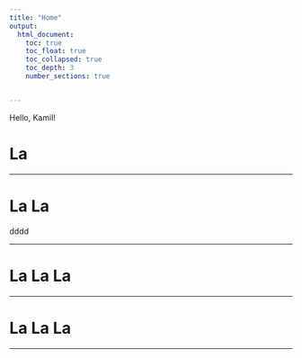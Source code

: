 ```yaml
---
title: "Home"
output: 
  html_document:
    toc: true
    toc_float: true
    toc_collapsed: true
    toc_depth: 3
    number_sections: true


---
```


Hello, Kamil!

# La

------


# La La

dddd

------

# La La La

------

# La La La

------